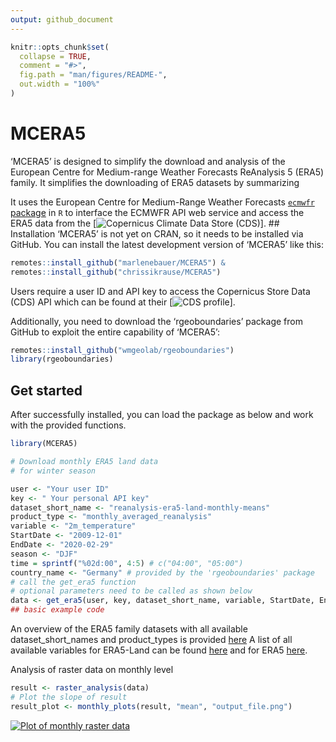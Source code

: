 ```yaml
---
output: github_document
---
```


<!-- README.md is generated from README.Rmd. Please edit that file -->

```r
knitr::opts_chunk$set(
  collapse = TRUE,
  comment = "#>",
  fig.path = "man/figures/README-",
  out.width = "100%"
)
```

# MCERA5

<!-- badges: start -->

<!-- badges: end -->

'MCERA5' is designed to simplify the download and analysis of the European Centre for Medium-range Weather Forecasts ReAnalysis 5 (ERA5) family. It simplifies the downloading of ERA5 datasets by summarizing

It uses the European Centre for Medium-Range Weather Forecasts [`ecmwfr` package](https://github.com/bluegreen-labs/ecmwfr) in `R` to interface the ECMWFR API web service and access the ERA5 data from the [![Copernicus Climate Data Store (CDS)](https://cds.climate.copernicus.eu/cdsapp#!/home)]. \## Installation 'MCERA5' is not yet on CRAN, so it needs to be installed via GitHub. You can install the latest development version of 'MCERA5' like this:

```r
remotes::install_github("marlenebauer/MCERA5") &
remotes::install_github("chrissikrause/MCERA5")
```

Users require a user ID and API key to access the Copernicus Store Data (CDS) API which can be found at their [![CDS profile](https://cds.climate.copernicus.eu/user/login)].

Additionally, you need to download the 'rgeoboundaries' package from GitHub to exploit the entire capability of 'MCERA5':

```r
remotes::install_github("wmgeolab/rgeoboundaries")
library(rgeoboundaries)
```

## Get started

After successfully installed, you can load the package as below and work with the provided functions.

```r
library(MCERA5)

# Download monthly ERA5 land data
# for winter season

user <- "Your user ID"
key <- " Your personal API key"
dataset_short_name <- "reanalysis-era5-land-monthly-means"
product_type <- "monthly_averaged_reanalysis"
variable <- "2m_temperature"
StartDate <- "2009-12-01"
EndDate <- "2020-02-29"
season <- "DJF"
time = sprintf("%02d:00", 4:5) # c("04:00", "05:00")
country_name <- "Germany" # provided by the 'rgeoboundaries' package
# call the get_era5 function
# optional parameters need to be called as shown below
data <- get_era5(user, key, dataset_short_name, variable, StartDate, EndDate, time, season=season, country_name=country_name, product_type=product_type)
## basic example code
```

An overview of the ERA5 family datasets with all available dataset_short_names and product_types is provided [here](https://confluence.ecmwf.int/display/CKB/Climate+Data+Store+%28CDS%29+API+Keywords#ClimateDataStore(CDS)APIKeywords-ERA5familydatasets) A list of all available variables for ERA5-Land can be found [here](https://confluence.ecmwf.int/display/CKB/ERA5-Land%3A+data+documentation) and for ERA5 [here](https://confluence.ecmwf.int/display/CKB/ERA5%3A+data+documentation).

Analysis of raster data on monthly level

```r
result <- raster_analysis(data)
# Plot the slope of result
result_plot <- monthly_plots(result, "mean", "output_file.png")
```

[![Plot of monthly raster data]()](https://github.com/marlenebauer/MCERA5/blob/main/mean_months.png)
